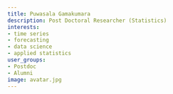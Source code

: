 ```yaml
---
title: Puwasala Gamakumara
description: Post Doctoral Researcher (Statistics)
interests:
- time series
- forecasting
- data science
- applied statistics
user_groups:
- Postdoc
- Alumni
image: avatar.jpg
---
```

